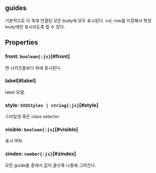 ## **guides**
기본적으로 이 축에 연결된 모든 body에 모두 표시된다.
col, row를 지정해서 특정 body에만 표시되도록 할 수 있다.
## Properties

### front: `boolean{:js}`[#front]
<Content type="keyword" value="true"></Content>면 시리즈들보다 위에 표시된다.  
<DefaultValue value="false" contents=""></DefaultValue>
### label[#label]
label 모델.  
<DefaultValue value="undefined" contents=""></DefaultValue>
### style: `SVGStyles | string{:js}`[#style]
스타일셋 혹은 class selector.  
<DefaultValue value="undefined" contents=""></DefaultValue>
### visible: `boolean{:js}`[#visible]
표시 여부.  
<DefaultValue value="true" contents=""></DefaultValue>
### zindex: `number{:js}`[#zindex]
모든 guide들 중에서 값이 클수록 나중에 그려진다.  
<DefaultValue value="0" contents=""></DefaultValue>